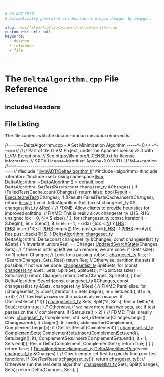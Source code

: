 ```yaml
---

# DO NOT EDIT!
# Automatically generated via docusaurus-plugin-doxygen by Doxygen.

slug: /api/files/lib/lib/support/deltaalgorithm-cpp
custom_edit_url: null
keywords:
  - doxygen
  - reference
  - file

---
```





# The `DeltaAlgorithm.cpp` File Reference

<DoxygenPage pluginConfig={pluginConfig}>



## Included Headers

<IncludesList>
<IncludesListItem
  filePath="llvm/ADT/DeltaAlgorithm.h"
  permalink="/docs/api/files/include/include/llvm/include/llvm/adt/deltaalgorithm-h"
  isLocal="true" />
<IncludesListItem
  filePath="algorithm"
  permalink=""
  isLocal="false" />
<IncludesListItem
  filePath="iterator"
  permalink=""
  isLocal="false" />
<IncludesListItem
  filePath="set"
  permalink=""
  isLocal="false" />
</IncludesList>


## File Listing

The file content with the documentation metadata removed is:

<ProgramListing>

<Link id="l00001" /><CodeLine lineNumber="1"><Highlight kind="comment">//===--- DeltaAlgorithm.cpp - A Set Minimization Algorithm -----&#42;- C++ -&#42;--===//</Highlight><Highlight kind="normal"></Highlight></CodeLine>
<Link id="l00002" /><CodeLine lineNumber="2"><Highlight kind="normal"></Highlight><Highlight kind="comment">//</Highlight><Highlight kind="normal"></Highlight></CodeLine>
<Link id="l00003" /><CodeLine lineNumber="3"><Highlight kind="normal"></Highlight><Highlight kind="comment">// Part of the LLVM Project, under the Apache License v2.0 with LLVM Exceptions.</Highlight><Highlight kind="normal"></Highlight></CodeLine>
<Link id="l00004" /><CodeLine lineNumber="4"><Highlight kind="normal"></Highlight><Highlight kind="comment">// See https://llvm.org/LICENSE.txt for license information.</Highlight><Highlight kind="normal"></Highlight></CodeLine>
<Link id="l00005" /><CodeLine lineNumber="5"><Highlight kind="normal"></Highlight><Highlight kind="comment">// SPDX-License-Identifier: Apache-2.0 WITH LLVM-exception</Highlight><Highlight kind="normal"></Highlight></CodeLine>
<Link id="l00006" /><CodeLine lineNumber="6"><Highlight kind="normal"></Highlight><Highlight kind="comment">//===----------------------------------------------------------------------===//</Highlight><Highlight kind="normal"></Highlight></CodeLine>
<Link id="l00007" /><CodeLine lineNumber="7"><Highlight kind="normal"></Highlight></CodeLine>
<Link id="l00008" /><CodeLine lineNumber="8"><Highlight kind="normal"></Highlight><Highlight kind="preprocessor">#include &quot;<a href="/docs/api/files/include/include/llvm/include/llvm/adt/deltaalgorithm-h">llvm/ADT/DeltaAlgorithm.h</a>&quot;</Highlight><Highlight kind="normal"></Highlight></CodeLine>
<Link id="l00009" /><CodeLine lineNumber="9"><Highlight kind="normal"></Highlight><Highlight kind="preprocessor">#include &lt;algorithm&gt;</Highlight><Highlight kind="normal"></Highlight></CodeLine>
<Link id="l00010" /><CodeLine lineNumber="10"><Highlight kind="normal"></Highlight><Highlight kind="preprocessor">#include &lt;iterator&gt;</Highlight><Highlight kind="normal"></Highlight></CodeLine>
<Link id="l00011" /><CodeLine lineNumber="11"><Highlight kind="normal"></Highlight><Highlight kind="preprocessor">#include &lt;set&gt;</Highlight><Highlight kind="normal"></Highlight></CodeLine>
<Link id="l00012" /><CodeLine lineNumber="12"><Highlight kind="normal"></Highlight><Highlight kind="keyword">using namespace </Highlight><Highlight kind="normal"><a href="/docs/api/namespaces/llvm">llvm</a>;</Highlight></CodeLine>
<Link id="l00013" /><CodeLine lineNumber="13"><Highlight kind="normal"></Highlight></CodeLine>
<Link id="l00014" /><CodeLine lineNumber="14"><Highlight kind="normal"><a href="/docs/api/classes/llvm/deltaalgorithm/#aa00557f6b44542dd35644d92b3ccbf7c">DeltaAlgorithm::~DeltaAlgorithm</a>() = </Highlight><Highlight kind="keywordflow">default</Highlight><Highlight kind="normal">;</Highlight></CodeLine>
<Link id="l00015" /><CodeLine lineNumber="15"><Highlight kind="normal"></Highlight></CodeLine>
<Link id="l00016" /><CodeLine lineNumber="16"><Highlight kind="normal"></Highlight><Highlight kind="keywordtype">bool</Highlight><Highlight kind="normal"> DeltaAlgorithm::GetTestResult(</Highlight><Highlight kind="keyword">const</Highlight><Highlight kind="normal"> changeset&#95;ty &amp;Changes) &#123;</Highlight></CodeLine>
<Link id="l00017" /><CodeLine lineNumber="17"><Highlight kind="normal">  </Highlight><Highlight kind="keywordflow">if</Highlight><Highlight kind="normal"> (FailedTestsCache.count(Changes))</Highlight></CodeLine>
<Link id="l00018" /><CodeLine lineNumber="18"><Highlight kind="normal">    </Highlight><Highlight kind="keywordflow">return</Highlight><Highlight kind="normal"> </Highlight><Highlight kind="keyword">false</Highlight><Highlight kind="normal">;</Highlight></CodeLine>
<Link id="l00019" /><CodeLine lineNumber="19"><Highlight kind="normal"></Highlight></CodeLine>
<Link id="l00020" /><CodeLine lineNumber="20"><Highlight kind="normal">  </Highlight><Highlight kind="keywordtype">bool</Highlight><Highlight kind="normal"> <a href="/docs/api/namespaces/llvm/ms-demangle/#afb795990ffc0cb7321e7d1eacc246324a8eea62084ca7e541d918e823422bd82e">Result</a> = <a href="/docs/api/classes/llvm/deltaalgorithm/#a17c6736f097dc721905d5b063a4e8bc3">ExecuteOneTest</a>(Changes);</Highlight></CodeLine>
<Link id="l00021" /><CodeLine lineNumber="21"><Highlight kind="normal">  </Highlight><Highlight kind="keywordflow">if</Highlight><Highlight kind="normal"> (!Result)</Highlight></CodeLine>
<Link id="l00022" /><CodeLine lineNumber="22"><Highlight kind="normal">    FailedTestsCache.insert(Changes);</Highlight></CodeLine>
<Link id="l00023" /><CodeLine lineNumber="23"><Highlight kind="normal"></Highlight></CodeLine>
<Link id="l00024" /><CodeLine lineNumber="24"><Highlight kind="normal">  </Highlight><Highlight kind="keywordflow">return</Highlight><Highlight kind="normal"> <a href="/docs/api/namespaces/llvm/ms-demangle/#afb795990ffc0cb7321e7d1eacc246324a8eea62084ca7e541d918e823422bd82e">Result</a>;</Highlight></CodeLine>
<Link id="l00025" /><CodeLine lineNumber="25"><Highlight kind="normal">&#125;</Highlight></CodeLine>
<Link id="l00026" /><CodeLine lineNumber="26"><Highlight kind="normal"></Highlight></CodeLine>
<Link id="l00027" /><CodeLine lineNumber="27"><Highlight kind="normal"></Highlight><Highlight kind="keywordtype">void</Highlight><Highlight kind="normal"> DeltaAlgorithm::Split(</Highlight><Highlight kind="keyword">const</Highlight><Highlight kind="normal"> changeset&#95;ty &amp;S, changesetlist&#95;ty &amp;Res) &#123;</Highlight></CodeLine>
<Link id="l00028" /><CodeLine lineNumber="28"><Highlight kind="normal">  </Highlight><Highlight kind="comment">// FIXME: Allow clients to provide heuristics for improved splitting.</Highlight><Highlight kind="normal"></Highlight></CodeLine>
<Link id="l00029" /><CodeLine lineNumber="29"><Highlight kind="normal"></Highlight></CodeLine>
<Link id="l00030" /><CodeLine lineNumber="30"><Highlight kind="normal">  </Highlight><Highlight kind="comment">// FIXME: This is really slow.</Highlight><Highlight kind="normal"></Highlight></CodeLine>
<Link id="l00031" /><CodeLine lineNumber="31"><Highlight kind="normal">  <a href="/docs/api/classes/llvm/deltaalgorithm/#adbeb2e02b90b33dba5a8b124fbda75d9">changeset&#95;ty</a> <a href="/docs/api/files/lib/lib/target/lib/target/x86/x86partialreduction-cpp/#a9e1483f7215664a2315c53c3558d9a8d">LHS</a>, <a href="/docs/api/files/lib/lib/target/lib/target/x86/x86partialreduction-cpp/#a87b8bfbbe9d8f7146d7f20a5fb42efd0">RHS</a>;</Highlight></CodeLine>
<Link id="l00032" /><CodeLine lineNumber="32"><Highlight kind="normal">  </Highlight><Highlight kind="keywordtype">unsigned</Highlight><Highlight kind="normal"> idx = 0, <a href="/docs/api/files/lib/lib/support/regcomp-c/#a0240ac851181b84ac374872dc5434ee4">N</a> = S.size() / 2;</Highlight></CodeLine>
<Link id="l00033" /><CodeLine lineNumber="33"><Highlight kind="normal">  </Highlight><Highlight kind="keywordflow">for</Highlight><Highlight kind="normal"> (changeset&#95;ty::const&#95;iterator it = S.begin(),</Highlight></CodeLine>
<Link id="l00034" /><CodeLine lineNumber="34"><Highlight kind="normal">         ie = S.end(); it != ie; ++it, ++idx)</Highlight></CodeLine>
<Link id="l00035" /><CodeLine lineNumber="35"><Highlight kind="normal">    ((idx &lt; <a href="/docs/api/files/lib/lib/support/regcomp-c/#a0240ac851181b84ac374872dc5434ee4">N</a>) ? <a href="/docs/api/files/lib/lib/target/lib/target/x86/x86partialreduction-cpp/#a9e1483f7215664a2315c53c3558d9a8d">LHS</a> : <a href="/docs/api/files/lib/lib/target/lib/target/x86/x86partialreduction-cpp/#a87b8bfbbe9d8f7146d7f20a5fb42efd0">RHS</a>).insert(&#42;it);</Highlight></CodeLine>
<Link id="l00036" /><CodeLine lineNumber="36"><Highlight kind="normal">  </Highlight><Highlight kind="keywordflow">if</Highlight><Highlight kind="normal"> (!<a href="/docs/api/files/lib/lib/target/lib/target/x86/x86partialreduction-cpp/#a9e1483f7215664a2315c53c3558d9a8d">LHS</a>.empty())</Highlight></CodeLine>
<Link id="l00037" /><CodeLine lineNumber="37"><Highlight kind="normal">    Res.push&#95;back(<a href="/docs/api/files/lib/lib/target/lib/target/x86/x86partialreduction-cpp/#a9e1483f7215664a2315c53c3558d9a8d">LHS</a>);</Highlight></CodeLine>
<Link id="l00038" /><CodeLine lineNumber="38"><Highlight kind="normal">  </Highlight><Highlight kind="keywordflow">if</Highlight><Highlight kind="normal"> (!<a href="/docs/api/files/lib/lib/target/lib/target/x86/x86partialreduction-cpp/#a87b8bfbbe9d8f7146d7f20a5fb42efd0">RHS</a>.empty())</Highlight></CodeLine>
<Link id="l00039" /><CodeLine lineNumber="39"><Highlight kind="normal">    Res.push&#95;back(<a href="/docs/api/files/lib/lib/target/lib/target/x86/x86partialreduction-cpp/#a87b8bfbbe9d8f7146d7f20a5fb42efd0">RHS</a>);</Highlight></CodeLine>
<Link id="l00040" /><CodeLine lineNumber="40"><Highlight kind="normal">&#125;</Highlight></CodeLine>
<Link id="l00041" /><CodeLine lineNumber="41"><Highlight kind="normal"></Highlight></CodeLine>
<Link id="l00042" /><CodeLine lineNumber="42"><Highlight kind="normal"><a href="/docs/api/classes/llvm/deltaalgorithm/#adbeb2e02b90b33dba5a8b124fbda75d9">DeltaAlgorithm::changeset&#95;ty</a></Highlight></CodeLine>
<Link id="l00043" /><CodeLine lineNumber="43"><Highlight kind="normal">DeltaAlgorithm::Delta(</Highlight><Highlight kind="keyword">const</Highlight><Highlight kind="normal"> changeset&#95;ty &amp;Changes,</Highlight></CodeLine>
<Link id="l00044" /><CodeLine lineNumber="44"><Highlight kind="normal">                      </Highlight><Highlight kind="keyword">const</Highlight><Highlight kind="normal"> changesetlist&#95;ty &amp;Sets) &#123;</Highlight></CodeLine>
<Link id="l00045" /><CodeLine lineNumber="45"><Highlight kind="normal">  </Highlight><Highlight kind="comment">// Invariant: union(Res) == Changes</Highlight><Highlight kind="normal"></Highlight></CodeLine>
<Link id="l00046" /><CodeLine lineNumber="46"><Highlight kind="normal">  <a href="/docs/api/classes/llvm/deltaalgorithm/#aad33336a49a922268e9656bc2398f299">UpdatedSearchState</a>(Changes, Sets);</Highlight></CodeLine>
<Link id="l00047" /><CodeLine lineNumber="47"><Highlight kind="normal"></Highlight></CodeLine>
<Link id="l00048" /><CodeLine lineNumber="48"><Highlight kind="normal">  </Highlight><Highlight kind="comment">// If there is nothing left we can remove, we are done.</Highlight><Highlight kind="normal"></Highlight></CodeLine>
<Link id="l00049" /><CodeLine lineNumber="49"><Highlight kind="normal">  </Highlight><Highlight kind="keywordflow">if</Highlight><Highlight kind="normal"> (Sets.size() &lt;= 1)</Highlight></CodeLine>
<Link id="l00050" /><CodeLine lineNumber="50"><Highlight kind="normal">    </Highlight><Highlight kind="keywordflow">return</Highlight><Highlight kind="normal"> Changes;</Highlight></CodeLine>
<Link id="l00051" /><CodeLine lineNumber="51"><Highlight kind="normal"></Highlight></CodeLine>
<Link id="l00052" /><CodeLine lineNumber="52"><Highlight kind="normal">  </Highlight><Highlight kind="comment">// Look for a passing subset.</Highlight><Highlight kind="normal"></Highlight></CodeLine>
<Link id="l00053" /><CodeLine lineNumber="53"><Highlight kind="normal">  <a href="/docs/api/classes/llvm/deltaalgorithm/#adbeb2e02b90b33dba5a8b124fbda75d9">changeset&#95;ty</a> Res;</Highlight></CodeLine>
<Link id="l00054" /><CodeLine lineNumber="54"><Highlight kind="normal">  </Highlight><Highlight kind="keywordflow">if</Highlight><Highlight kind="normal"> (Search(Changes, Sets, Res))</Highlight></CodeLine>
<Link id="l00055" /><CodeLine lineNumber="55"><Highlight kind="normal">    </Highlight><Highlight kind="keywordflow">return</Highlight><Highlight kind="normal"> Res;</Highlight></CodeLine>
<Link id="l00056" /><CodeLine lineNumber="56"><Highlight kind="normal"></Highlight></CodeLine>
<Link id="l00057" /><CodeLine lineNumber="57"><Highlight kind="normal">  </Highlight><Highlight kind="comment">// Otherwise, partition the sets if possible; if not we are done.</Highlight><Highlight kind="normal"></Highlight></CodeLine>
<Link id="l00058" /><CodeLine lineNumber="58"><Highlight kind="normal">  <a href="/docs/api/classes/llvm/deltaalgorithm/#aeada9341c197ace7a6f1a43e4b26a146">changesetlist&#95;ty</a> SplitSets;</Highlight></CodeLine>
<Link id="l00059" /><CodeLine lineNumber="59"><Highlight kind="normal">  </Highlight><Highlight kind="keywordflow">for</Highlight><Highlight kind="normal"> (</Highlight><Highlight kind="keyword">const</Highlight><Highlight kind="normal"> <a href="/docs/api/classes/llvm/deltaalgorithm/#adbeb2e02b90b33dba5a8b124fbda75d9">changeset&#95;ty</a> &amp;Set : Sets)</Highlight></CodeLine>
<Link id="l00060" /><CodeLine lineNumber="60"><Highlight kind="normal">    Split(Set, SplitSets);</Highlight></CodeLine>
<Link id="l00061" /><CodeLine lineNumber="61"><Highlight kind="normal">  </Highlight><Highlight kind="keywordflow">if</Highlight><Highlight kind="normal"> (SplitSets.size() == Sets.size())</Highlight></CodeLine>
<Link id="l00062" /><CodeLine lineNumber="62"><Highlight kind="normal">    </Highlight><Highlight kind="keywordflow">return</Highlight><Highlight kind="normal"> Changes;</Highlight></CodeLine>
<Link id="l00063" /><CodeLine lineNumber="63"><Highlight kind="normal"></Highlight></CodeLine>
<Link id="l00064" /><CodeLine lineNumber="64"><Highlight kind="normal">  </Highlight><Highlight kind="keywordflow">return</Highlight><Highlight kind="normal"> Delta(Changes, SplitSets);</Highlight></CodeLine>
<Link id="l00065" /><CodeLine lineNumber="65"><Highlight kind="normal">&#125;</Highlight></CodeLine>
<Link id="l00066" /><CodeLine lineNumber="66"><Highlight kind="normal"></Highlight></CodeLine>
<Link id="l00067" /><CodeLine lineNumber="67"><Highlight kind="normal"></Highlight><Highlight kind="keywordtype">bool</Highlight><Highlight kind="normal"> DeltaAlgorithm::Search(</Highlight><Highlight kind="keyword">const</Highlight><Highlight kind="normal"> changeset&#95;ty &amp;Changes,</Highlight></CodeLine>
<Link id="l00068" /><CodeLine lineNumber="68"><Highlight kind="normal">                            </Highlight><Highlight kind="keyword">const</Highlight><Highlight kind="normal"> changesetlist&#95;ty &amp;Sets,</Highlight></CodeLine>
<Link id="l00069" /><CodeLine lineNumber="69"><Highlight kind="normal">                            changeset&#95;ty &amp;Res) &#123;</Highlight></CodeLine>
<Link id="l00070" /><CodeLine lineNumber="70"><Highlight kind="normal">  </Highlight><Highlight kind="comment">// FIXME: Parallelize.</Highlight><Highlight kind="normal"></Highlight></CodeLine>
<Link id="l00071" /><CodeLine lineNumber="71"><Highlight kind="normal">  </Highlight><Highlight kind="keywordflow">for</Highlight><Highlight kind="normal"> (changesetlist&#95;ty::const&#95;iterator it = Sets.begin(),</Highlight></CodeLine>
<Link id="l00072" /><CodeLine lineNumber="72"><Highlight kind="normal">         ie = Sets.end(); it != ie; ++it) &#123;</Highlight></CodeLine>
<Link id="l00073" /><CodeLine lineNumber="73"><Highlight kind="normal">    </Highlight><Highlight kind="comment">// If the test passes on this subset alone, recurse.</Highlight><Highlight kind="normal"></Highlight></CodeLine>
<Link id="l00074" /><CodeLine lineNumber="74"><Highlight kind="normal">    </Highlight><Highlight kind="keywordflow">if</Highlight><Highlight kind="normal"> (GetTestResult(&#42;it)) &#123;</Highlight></CodeLine>
<Link id="l00075" /><CodeLine lineNumber="75"><Highlight kind="normal">      <a href="/docs/api/classes/llvm/deltaalgorithm/#aeada9341c197ace7a6f1a43e4b26a146">changesetlist&#95;ty</a> Sets;</Highlight></CodeLine>
<Link id="l00076" /><CodeLine lineNumber="76"><Highlight kind="normal">      Split(&#42;it, Sets);</Highlight></CodeLine>
<Link id="l00077" /><CodeLine lineNumber="77"><Highlight kind="normal">      Res = Delta(&#42;it, Sets);</Highlight></CodeLine>
<Link id="l00078" /><CodeLine lineNumber="78"><Highlight kind="normal">      </Highlight><Highlight kind="keywordflow">return</Highlight><Highlight kind="normal"> </Highlight><Highlight kind="keyword">true</Highlight><Highlight kind="normal">;</Highlight></CodeLine>
<Link id="l00079" /><CodeLine lineNumber="79"><Highlight kind="normal">    &#125;</Highlight></CodeLine>
<Link id="l00080" /><CodeLine lineNumber="80"><Highlight kind="normal"></Highlight></CodeLine>
<Link id="l00081" /><CodeLine lineNumber="81"><Highlight kind="normal">    </Highlight><Highlight kind="comment">// Otherwise, if we have more than two sets, see if test passes on the</Highlight><Highlight kind="normal"></Highlight></CodeLine>
<Link id="l00082" /><CodeLine lineNumber="82"><Highlight kind="normal">    </Highlight><Highlight kind="comment">// complement.</Highlight><Highlight kind="normal"></Highlight></CodeLine>
<Link id="l00083" /><CodeLine lineNumber="83"><Highlight kind="normal">    </Highlight><Highlight kind="keywordflow">if</Highlight><Highlight kind="normal"> (Sets.size() &gt; 2) &#123;</Highlight></CodeLine>
<Link id="l00084" /><CodeLine lineNumber="84"><Highlight kind="normal">      </Highlight><Highlight kind="comment">// FIXME: This is really slow.</Highlight><Highlight kind="normal"></Highlight></CodeLine>
<Link id="l00085" /><CodeLine lineNumber="85"><Highlight kind="normal">      <a href="/docs/api/classes/llvm/deltaalgorithm/#adbeb2e02b90b33dba5a8b124fbda75d9">changeset&#95;ty</a> Complement;</Highlight></CodeLine>
<Link id="l00086" /><CodeLine lineNumber="86"><Highlight kind="normal">      std::set&#95;difference(Changes.begin(), Changes.end(), it-&gt;begin(),</Highlight></CodeLine>
<Link id="l00087" /><CodeLine lineNumber="87"><Highlight kind="normal">                          it-&gt;end(),</Highlight></CodeLine>
<Link id="l00088" /><CodeLine lineNumber="88"><Highlight kind="normal">                          std::inserter(Complement, Complement.begin()));</Highlight></CodeLine>
<Link id="l00089" /><CodeLine lineNumber="89"><Highlight kind="normal">      </Highlight><Highlight kind="keywordflow">if</Highlight><Highlight kind="normal"> (GetTestResult(Complement)) &#123;</Highlight></CodeLine>
<Link id="l00090" /><CodeLine lineNumber="90"><Highlight kind="normal">        <a href="/docs/api/classes/llvm/deltaalgorithm/#aeada9341c197ace7a6f1a43e4b26a146">changesetlist&#95;ty</a> ComplementSets;</Highlight></CodeLine>
<Link id="l00091" /><CodeLine lineNumber="91"><Highlight kind="normal">        ComplementSets.insert(ComplementSets.end(), Sets.begin(), it);</Highlight></CodeLine>
<Link id="l00092" /><CodeLine lineNumber="92"><Highlight kind="normal">        ComplementSets.insert(ComplementSets.end(), it + 1, Sets.end());</Highlight></CodeLine>
<Link id="l00093" /><CodeLine lineNumber="93"><Highlight kind="normal">        Res = Delta(Complement, ComplementSets);</Highlight></CodeLine>
<Link id="l00094" /><CodeLine lineNumber="94"><Highlight kind="normal">        </Highlight><Highlight kind="keywordflow">return</Highlight><Highlight kind="normal"> </Highlight><Highlight kind="keyword">true</Highlight><Highlight kind="normal">;</Highlight></CodeLine>
<Link id="l00095" /><CodeLine lineNumber="95"><Highlight kind="normal">      &#125;</Highlight></CodeLine>
<Link id="l00096" /><CodeLine lineNumber="96"><Highlight kind="normal">    &#125;</Highlight></CodeLine>
<Link id="l00097" /><CodeLine lineNumber="97"><Highlight kind="normal">  &#125;</Highlight></CodeLine>
<Link id="l00098" /><CodeLine lineNumber="98"><Highlight kind="normal"></Highlight></CodeLine>
<Link id="l00099" /><CodeLine lineNumber="99"><Highlight kind="normal">  </Highlight><Highlight kind="keywordflow">return</Highlight><Highlight kind="normal"> </Highlight><Highlight kind="keyword">false</Highlight><Highlight kind="normal">;</Highlight></CodeLine>
<Link id="l00100" /><CodeLine lineNumber="100"><Highlight kind="normal">&#125;</Highlight></CodeLine>
<Link id="l00101" /><CodeLine lineNumber="101"><Highlight kind="normal"></Highlight></CodeLine>
<Link id="l00102" /><CodeLine lineNumber="102" lineLink="/docs/api/classes/llvm/deltaalgorithm/#ac831b25db9dec0663d1d058f1a37329b"><Highlight kind="normal"><a href="/docs/api/classes/llvm/deltaalgorithm/#adbeb2e02b90b33dba5a8b124fbda75d9">DeltaAlgorithm::changeset&#95;ty</a> <a href="/docs/api/classes/llvm/deltaalgorithm/#ac831b25db9dec0663d1d058f1a37329b">DeltaAlgorithm::Run</a>(</Highlight><Highlight kind="keyword">const</Highlight><Highlight kind="normal"> <a href="/docs/api/classes/llvm/deltaalgorithm/#adbeb2e02b90b33dba5a8b124fbda75d9">changeset&#95;ty</a> &amp;Changes) &#123;</Highlight></CodeLine>
<Link id="l00103" /><CodeLine lineNumber="103"><Highlight kind="normal">  </Highlight><Highlight kind="comment">// Check empty set first to quickly find poor test functions.</Highlight><Highlight kind="normal"></Highlight></CodeLine>
<Link id="l00104" /><CodeLine lineNumber="104"><Highlight kind="normal">  </Highlight><Highlight kind="keywordflow">if</Highlight><Highlight kind="normal"> (GetTestResult(<a href="/docs/api/classes/llvm/deltaalgorithm/#adbeb2e02b90b33dba5a8b124fbda75d9">changeset&#95;ty</a>()))</Highlight></CodeLine>
<Link id="l00105" /><CodeLine lineNumber="105"><Highlight kind="normal">    </Highlight><Highlight kind="keywordflow">return</Highlight><Highlight kind="normal"> <a href="/docs/api/classes/llvm/deltaalgorithm/#adbeb2e02b90b33dba5a8b124fbda75d9">changeset&#95;ty</a>();</Highlight></CodeLine>
<Link id="l00106" /><CodeLine lineNumber="106"><Highlight kind="normal"></Highlight></CodeLine>
<Link id="l00107" /><CodeLine lineNumber="107"><Highlight kind="normal">  </Highlight><Highlight kind="comment">// Otherwise run the real delta algorithm.</Highlight><Highlight kind="normal"></Highlight></CodeLine>
<Link id="l00108" /><CodeLine lineNumber="108"><Highlight kind="normal">  <a href="/docs/api/classes/llvm/deltaalgorithm/#aeada9341c197ace7a6f1a43e4b26a146">changesetlist&#95;ty</a> Sets;</Highlight></CodeLine>
<Link id="l00109" /><CodeLine lineNumber="109"><Highlight kind="normal">  Split(Changes, Sets);</Highlight></CodeLine>
<Link id="l00110" /><CodeLine lineNumber="110"><Highlight kind="normal"></Highlight></CodeLine>
<Link id="l00111" /><CodeLine lineNumber="111"><Highlight kind="normal">  </Highlight><Highlight kind="keywordflow">return</Highlight><Highlight kind="normal"> Delta(Changes, Sets);</Highlight></CodeLine>
<Link id="l00112" /><CodeLine lineNumber="112"><Highlight kind="normal">&#125;</Highlight></CodeLine>

</ProgramListing>

</DoxygenPage>
